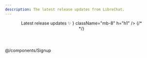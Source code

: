 ```yaml
---
description: The latest release updates from LibreChat.
---
```



<div className="md:container">
  <div className="flex flex-col items-center content-center text-center my-10">
    <Header
      title="Changelog"
      description={
        <>
          Latest release updates ✨
        </>
      }
      className="mb-8"
      h="h1"
    />
    {/* <div className="mb-8">
      <Signup source="changelog" />
    </div> */}
  </div>
  <ChangelogIndex />
</div>
@/components/Signup